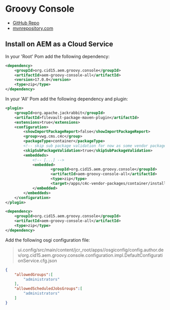 # Groovy Console

- [GitHub Repo](https://github.com/CID15/aem-groovy-console)
- [mvnrepository.com](https://mvnrepository.com/artifact/org.cid15.aem.groovy.console/aem-groovy-console-all/17.0.0)

## Install on AEM as a Cloud Service

In your 'Root' Pom add the following dependency:

```xml title="pom.xml"
<dependency>
    <groupId>org.cid15.aem.groovy.console</groupId>
    <artifactId>aem-groovy-console-all</artifactId>
    <version>17.0.0</version>
    <type>zip</type>
</dependency>
```

In your 'All' Pom add the following dependency and plugin:

```xml title="all/pom.xml"
<plugin>
    <groupId>org.apache.jackrabbit</groupId>
    <artifactId>filevault-package-maven-plugin</artifactId>
    <extensions>true</extensions>
    <configuration>
        <showImportPackageReport>false</showImportPackageReport>
        <group>vwg.cms.c4c</group>
        <packageType>container</packageType>
        <!-- skip sub package validation for now as some vendor packages like CIF apps will not pass -->
        <skipSubPackageValidation>true</skipSubPackageValidation>
        <embeddeds>
            <!-- [...] -->
            <embedded>
                    <groupId>org.cid15.aem.groovy.console</groupId>
                    <artifactId>aem-groovy-console-all</artifactId>
                    <type>zip</type>
                    <target>/apps/c4c-vendor-packages/container/install</target>
            </embedded>
        </embeddeds>
    </configuration>
</plugin>
```

```xml title="all/pom.xml"
<dependency>
    <groupId>org.cid15.aem.groovy.console</groupId>
    <artifactId>aem-groovy-console-all</artifactId>
    <type>zip</type>
</dependency>
```

Add the following osgi configuration file:

> ui.config/src/main/content/jcr_root/apps/<your-app>/osgiconfig/config.author.dev/org.cid15.aem.groovy.console.configuration.impl.DefaultConfigurationService.cfg.json

```json title="ui.config/src/main/content/jcr_root/apps/<your-app>/osgiconfig/config.author.dev/org.cid15.aem.groovy.console.configuration.impl.DefaultConfigurationService.cfg.json"
{
	"allowedGroups":[
		"administrators"
	],
	"allowedScheduledJobsGroups":[
		"administrators"
	]
}
```
